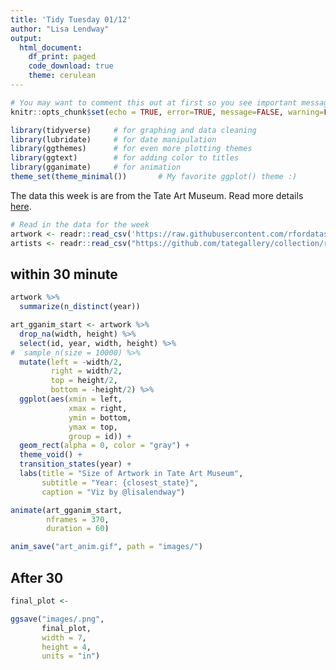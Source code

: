 ```yaml
---
title: 'Tidy Tuesday 01/12'
author: "Lisa Lendway"
output: 
  html_document:
    df_print: paged
    code_download: true
    theme: cerulean
---
```


```r
# You may want to comment this out at first so you see important messages and warnings
knitr::opts_chunk$set(echo = TRUE, error=TRUE, message=FALSE, warning=FALSE)
```

```r
library(tidyverse)     # for graphing and data cleaning
library(lubridate)     # for date manipulation
library(ggthemes)      # for even more plotting themes
library(ggtext)        # for adding color to titles
library(gganimate)     # for animation
theme_set(theme_minimal())       # My favorite ggplot() theme :)
```

The data this week is are from the Tate Art Museum. Read more details [here](https://github.com/rfordatascience/tidytuesday/blob/master/data/2021/2021-01-12/readme.md). 

```r
# Read in the data for the week
artwork <- readr::read_csv('https://raw.githubusercontent.com/rfordatascience/tidytuesday/master/data/2021/2021-01-12/artwork.csv')
artists <- readr::read_csv("https://github.com/tategallery/collection/raw/master/artist_data.csv")

```


## within 30 minute

```r
artwork %>% 
  summarize(n_distinct(year))
```



```r
art_gganim_start <- artwork %>% 
  drop_na(width, height) %>% 
  select(id, year, width, height) %>% 
#  sample_n(size = 10000) %>% 
  mutate(left = -width/2,
         right = width/2,
         top = height/2, 
         bottom = -height/2) %>% 
  ggplot(aes(xmin = left,
             xmax = right,
             ymin = bottom,
             ymax = top,
             group = id)) +
  geom_rect(alpha = 0, color = "gray") +
  theme_void() +
  transition_states(year) +
  labs(title = "Size of Artwork in Tate Art Museum",
       subtitle = "Year: {closest_state}",
       caption = "Viz by @lisalendway")

animate(art_gganim_start, 
        nframes = 370,
        duration = 60)

anim_save("art_anim.gif", path = "images/")
```



## After 30

```r
final_plot <- 
```

```r
ggsave("images/.png",
       final_plot, 
       width = 7,
       height = 4, 
       units = "in")
```





